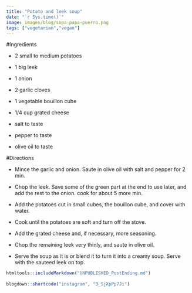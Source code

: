 ```yaml
---
title: "Potato and leek soup"
date: "`r Sys.time()`"
image: images/blog/sopa-papa-puerro.png
tags: ["vegetarian","vegan"]
---
```




#Ingredients

- 2 small to medium potatoes

- 1 big leek

- 1 onion

- 2 garlic cloves

- 1 vegetable bouillon cube

- 1/4 cup grated cheese

- salt to taste

- pepper to taste

- olive oil to taste


#Directions

- Mince the garlic and onion. Saute in olive oil with salt and pepper for 2 min.

- Chop the leek. Save some of the green part at the end to use later, and add the rest to the onion. cook for about 5 more min.

- Add the potatoes cut in small cubes, the bouillon cube, and cover with water.

- Cook until the potatoes are soft and turn off the stove.

- Add the grated cheese and, if necessary, more seasoning.

- Chop the remaining leek very thinly, and saute in olive oil.

- Serve the soup as it is or blend it to turn it into a creamy soup. Serve with the sauteed leek on top.


```r
htmltools::includeMarkdown("UNPUBLISHED_PostEnding.md")
 
blogdown::shortcode("instagram", "B_SjXpPp7Ji")
```
